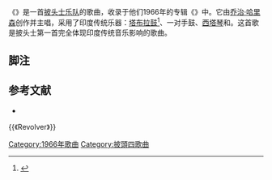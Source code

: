{{expand|time=2015-03-16T13:23:59+00:00}}
{{Infobox song
| name     = {{lang|en|Love You To}}
| artist   = [[披头士乐队|披头士乐队]]
| album    = ''{{lang|en|[[Revolver|Revolver]]}}''
| released = 1966年8月5日
<!-- 未知參數 | track_no = 4 -->
| recorded = 1966年4月11日<br/>伦敦[[阿比路录音室|EMI录音室]]
| genre    = [[印度音乐|印度音乐]]{{sfn|Lavezzoli|2006|p=175}}<!-- 请在更改此项前先到讨论页商量 -->
| length   = 3:01
| writer   = [[乔治·哈里森|乔治·哈里森]]
| label    = {{lang|en|[[Parlophone|Parlophone]]}}
| producer = [[乔治·马丁|乔治·马丁]]
}}
《'''{{lang|en|Love You To}}'''》是一首[[披头士乐队|披头士乐队]]的歌曲，收录于他们1966年的专辑《{{lang|en|[[Revolver|Revolver]]}}》中。它由[[乔治·哈里森|乔治·哈里森]]创作并主唱，采用了印度传统乐器：[[塔布拉鼓|塔布拉鼓]]<ref name=pc39>{{Pop Chronicles |39|3 |披头士乐队}}</ref>、一对手鼓、[[西塔琴|西塔琴]]和{{link-en|坦布拉琴|Tanpura (instrument)}}。这首歌是披头士第一首完全体现印度传统音乐影响的歌曲。

== 脚注 ==
{{Reflist}}

== 参考文献 ==
* {{cite book|last=Lavezzoli|first=Peter|title=The Dawn of Indian Music in the West|url=https://archive.org/details/dawnofindianmusi0000lave|publisher=Continuum|location=New York, NY|year=2006|isbn=0-8264-2819-3}}

{{《Revolver》}}

[[Category:1966年歌曲|Category:1966年歌曲]]
[[Category:披頭四歌曲|Category:披頭四歌曲]]